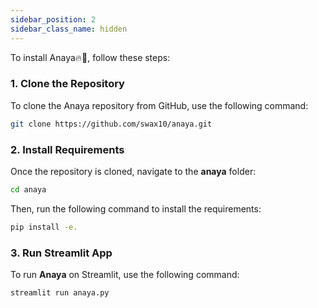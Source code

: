 ```yaml
---
sidebar_position: 2
sidebar_class_name: hidden
---
```


To install Anaya🔥📑, follow these steps:

### 1. Clone the Repository
To clone the Anaya repository from GitHub, use the following command:
```bash
git clone https://github.com/swax10/anaya.git
```

### 2. Install Requirements
Once the repository is cloned, navigate to the **anaya** folder:
```bash
cd anaya
```
Then, run the following command to install the requirements:
```bash
pip install -e.
```

### 3. Run Streamlit App
To run **Anaya** on Streamlit, use the following command:
```bash
streamlit run anaya.py
```